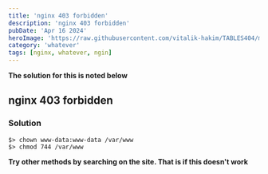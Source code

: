 ```yaml
---
title: 'nginx 403 forbidden'
description: 'nginx 403 forbidden'
pubDate: 'Apr 16 2024'
heroImage: 'https://raw.githubusercontent.com/vitalik-hakim/TABLES404/main/error_b/misc.png'
category: 'whatever'
tags: [nginx, whatever, ngin]
---
```


**The solution for this is noted below**

## nginx 403 forbidden

### Solution

```whatever
$> chown www-data:www-data /var/www
$> chmod 744 /var/www
```

**Try other methods by searching on the site. That is if this doesn't work**
